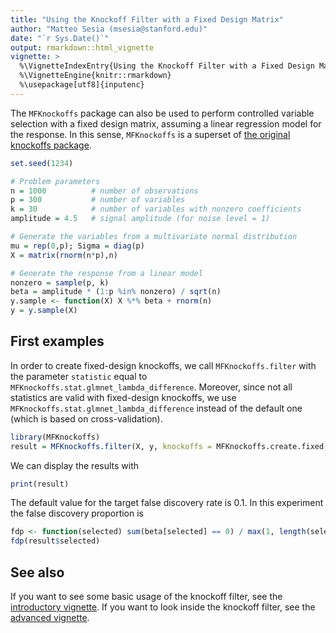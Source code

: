 ```yaml
---
title: "Using the Knockoff Filter with a Fixed Design Matrix"
author: "Matteo Sesia (msesia@stanford.edu)"
date: "`r Sys.Date()`"
output: rmarkdown::html_vignette
vignette: >
  %\VignetteIndexEntry{Using the Knockoff Filter with a Fixed Design Matrix}
  %\VignetteEngine{knitr::rmarkdown}
  %\usepackage[utf8]{inputenc}
---
```

  
  The `MFKnockoffs` package can also be used to perform controlled variable selection with a fixed design matrix, assuming a linear regression model for the response. In this sense, `MFKnockoffs` is a superset of [the original knockoffs package](https://web.stanford.edu/~candes/Knockoffs/). 

```r
set.seed(1234)
```

```r
# Problem parameters
n = 1000          # number of observations
p = 300           # number of variables
k = 30            # number of variables with nonzero coefficients
amplitude = 4.5   # signal amplitude (for noise level = 1)

# Generate the variables from a multivariate normal distribution
mu = rep(0,p); Sigma = diag(p)
X = matrix(rnorm(n*p),n)

# Generate the response from a linear model
nonzero = sample(p, k)
beta = amplitude * (1:p %in% nonzero) / sqrt(n)
y.sample <- function(X) X %*% beta + rnorm(n)
y = y.sample(X)
```

First examples
--------------
In order to create fixed-design knockoffs, we call `MFKnockoffs.filter` with the parameter `statistic` equal to `MFKnockoffs.stat.glmnet_lambda_difference`. Moreover, since not all statistics are valid with fixed-design knockoffs, we use `MFKnockoffs.stat.glmnet_lambda_difference` instead of the default one (which is based on cross-validation).
```r
library(MFKnockoffs)
result = MFKnockoffs.filter(X, y, knockoffs = MFKnockoffs.create.fixed, statistic = MFKnockoffs.stat.glmnet_lambda_difference)
```
We can display the results with
```r
print(result)
```
The default value for the target false discovery rate is 0.1. In this experiment the false discovery proportion is
```r
fdp <- function(selected) sum(beta[selected] == 0) / max(1, length(selected))
fdp(result$selected)
```

See also
--------
If you want to see some basic usage of the knockoff filter, see the [introductory vignette](MFKnockoffs.html).
If you want to look inside the knockoff filter, see the [advanced vignette](advanced.html).